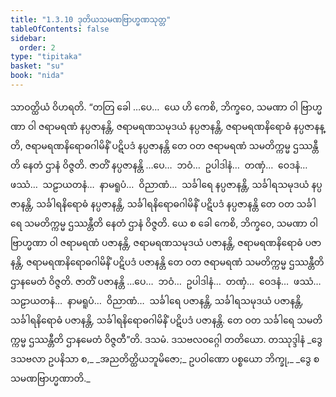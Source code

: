 ```yaml
---
title: "1.3.10 ဒုတိယသမဏဗြာဟ္မဏသုတ္တ"
tableOfContents: false
sidebar:
  order: 2
type: "tipitaka"
basket: "su"
book: "nida"
---
```



<DynamicBreadcrumb />

<Division number="30" book="nida">

<Paragraph number="201" book="nida">
သာဝတ္ထိယံ ဝိဟရတိ. “တတြ ခေါ …ပေ…  ယေ ဟိ ကေစိ, ဘိက္ခဝေ, သမဏာ ဝါ ဗြာဟ္မဏာ ဝါ ဇရာမရဏံ နပ္ပဇာနန္တိ, ဇရာမရဏသမုဒယံ နပ္ပဇာနန္တိ, ဇရာမရဏနိရောဓံ နပ္ပဇာနန္တိ, ဇရာမရဏနိရောဓဂါမိနိံ ပဋိပဒံ နပ္ပဇာနန္တိ တေ ဝတ ဇရာမရဏံ သမတိက္ကမ္မ ဌဿန္တီတိ နေတံ ဌာနံ ဝိဇ္ဇတိ. ဇာတိံ နပ္ပဇာနန္တိ …ပေ…  ဘဝံ…  ဥပါဒါနံ…  တဏှံ…  ဝေဒနံ…  ဖဿံ…  သဠာယတနံ…  နာမရူပံ…  ဝိညာဏံ…  သင်္ခါရေ နပ္ပဇာနန္တိ, သင်္ခါရသမုဒယံ နပ္ပဇာနန္တိ, သင်္ခါရနိရောဓံ နပ္ပဇာနန္တိ, သင်္ခါရနိရောဓဂါမိနိံ ပဋိပဒံ နပ္ပဇာနန္တိ တေ ဝတ သင်္ခါရေ သမတိက္ကမ္မ ဌဿန္တီတိ နေတံ ဌာနံ ဝိဇ္ဇတိ.
</Paragraph>

<Paragraph number="202" book="nida">
ယေ စ ခေါ ကေစိ, ဘိက္ခဝေ, သမဏာ ဝါ ဗြာဟ္မဏာ ဝါ ဇရာမရဏံ ပဇာနန္တိ, ဇရာမရဏသမုဒယံ ပဇာနန္တိ, ဇရာမရဏနိရောဓံ ပဇာနန္တိ, ဇရာမရဏနိရောဓဂါမိနိံ ပဋိပဒံ ပဇာနန္တိ တေ ဝတ ဇရာမရဏံ သမတိက္ကမ္မ ဌဿန္တီတိ ဌာနမေတံ ဝိဇ္ဇတိ. ဇာတိံ ပဇာနန္တိ …ပေ…  ဘဝံ…  ဥပါဒါနံ…  တဏှံ…  ဝေဒနံ…  ဖဿံ…  သဠာယတနံ…  နာမရူပံ…  ဝိညာဏံ…  သင်္ခါရေ ပဇာနန္တိ, သင်္ခါရသမုဒယံ ပဇာနန္တိ, သင်္ခါရနိရောဓံ ပဇာနန္တိ, သင်္ခါရနိရောဓဂါမိနိံ ပဋိပဒံ ပဇာနန္တိ. တေ ဝတ သင်္ခါရေ သမတိက္ကမ္မ ဌဿန္တီတိ ဌာနမေတံ ဝိဇ္ဇတီ”တိ.

</Paragraph>
</Division>

<Paragraph number="203" type="center" book="nida">
ဒသမံ.



</Paragraph>

<Paragraph number="204" type="center" book="nida">
ဒသဗလဝဂ္ဂေါ တတိယော.



</Paragraph>

<Paragraph number="205" type="center" book="nida">
တဿုဒ္ဒါနံ


</Paragraph>

<Paragraph number="206" type="verses" book="nida">
_ဒွေ ဒသဗလာ ဥပနိသာ စ,_  
_အညတိတ္ထိယဘူမိဇော;_  
ဥပဝါဏော ပစ္စယော ဘိက္ခု,_  
_ဒွေ စ သမဏဗြာဟ္မဏာတိ._
</Paragraph>